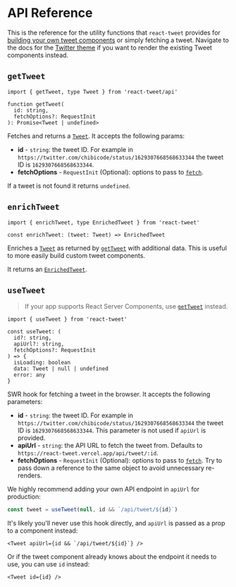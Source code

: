 # API Reference

This is the reference for the utility functions that `react-tweet` provides for [building your own tweet components](/custom-theme) or simply fetching a tweet. Navigate to the docs for the [Twitter theme](/twitter-theme) if you want to render the existing Tweet components instead.

## `getTweet`

```tsx
import { getTweet, type Tweet } from 'react-tweet/api'

function getTweet(
  id: string,
  fetchOptions?: RequestInit
): Promise<Tweet | undefined>
```

Fetches and returns a [`Tweet`](https://github.com/vercel-labs/react-tweet/blob/main/packages/react-tweet/src/api/types/tweet.ts). It accepts the following params:

- **id** - `string`: the tweet ID. For example in `https://twitter.com/chibicode/status/1629307668568633344` the tweet ID is `1629307668568633344`.
- **fetchOptions** - `RequestInit` (Optional): options to pass to [`fetch`](https://developer.mozilla.org/en-US/docs/Web/API/fetch).

If a tweet is not found it returns `undefined`.

## `enrichTweet`

```tsx
import { enrichTweet, type EnrichedTweet } from 'react-tweet'

const enrichTweet: (tweet: Tweet) => EnrichedTweet
```

Enriches a [`Tweet`](https://github.com/vercel-labs/react-tweet/blob/main/packages/react-tweet/src/api/types/tweet.ts) as returned by [`getTweet`](#gettweet) with additional data. This is useful to more easily build custom tweet components.

It returns an [`EnrichedTweet`](https://github.com/vercel-labs/react-tweet/blob/main/packages/react-tweet/src/utils.ts).

## `useTweet`

> If your app supports React Server Components, use [`getTweet`](#gettweet) instead.

```tsx
import { useTweet } from 'react-tweet'

const useTweet: (
  id?: string,
  apiUrl?: string,
  fetchOptions?: RequestInit
) => {
  isLoading: boolean
  data: Tweet | null | undefined
  error: any
}
```

SWR hook for fetching a tweet in the browser. It accepts the following parameters:

- **id** - `string`: the tweet ID. For example in `https://twitter.com/chibicode/status/1629307668568633344` the tweet ID is `1629307668568633344`. This parameter is not used if `apiUrl` is provided.
- **apiUrl** - `string`: the API URL to fetch the tweet from. Defaults to `https://react-tweet.vercel.app/api/tweet/:id`.
- **fetchOptions** - `RequestInit` (Optional): options to pass to [`fetch`](https://developer.mozilla.org/en-US/docs/Web/API/fetch). Try to pass down a reference to the same object to avoid unnecessary re-renders.

We highly recommend adding your own API endpoint in `apiUrl` for production:

```ts copy
const tweet = useTweet(null, id && `/api/tweet/${id}`)
```

It's likely you'll never use this hook directly, and `apiUrl` is passed as a prop to a component instead:

```tsx copy
<Tweet apiUrl={id && `/api/tweet/${id}`} />
```

Or if the tweet component already knows about the endpoint it needs to use, you can use `id` instead:

```tsx copy
<Tweet id={id} />
```
